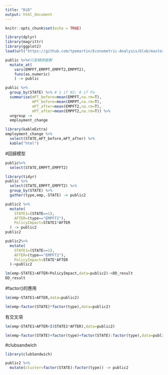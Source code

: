 ```yaml
---
title: "DiD"
output: html_document
---
```


```r
knitr::opts_chunk$set(echo = TRUE)
```

```r
library(dplyr)
library(magrittr)
library(ggplot2)
load(url("https://github.com/tpemartin/Econometric-Analysis/blob/master/data/public.rda?raw=true"))
```

```r
public %>%#只是轉換變數
  mutate_at(
    vars(EMPFT,EMPPT,EMPFT2,EMPPT2),
    funs(as.numeric)
    ) -> public  
```

```r
public %>% 
  group_by(STATE) %>% # 1 if NJ; 0 if Pa
  summarise(mFT_before=mean(EMPFT,na.rm=T),
            mPT_before=mean(EMPPT,na.rm=T),
            mFT_after=mean(EMPFT2,na.rm=T),
            mPT_after=mean(EMPPT2,na.rm=T)) %>%
  ungroup ->
  employment_change
```
```r
library(kableExtra)
employment_change %>% 
  select(STATE,mFT_before,mFT_after) %>%
  kable("html")
```
#回歸模型
```r
public%>%
  select(STATE,EMPFT,EMPFT2)
```

```r
library(tidyr)
public %>% 
  select(STATE,EMPFT,EMPFT2) %>%
  group_by(STATE) %>%
  gather(type,emp,-STATE) -> public2
```

```r
public2 %>%
  mutate(
    STATE1=(STATE==1),
    AFTER=(type=="EMPFT2"),
    PolicyImpact=STATE1*AFTER
  ) -> public2
public2
```
```r
public2%>%
  mutate(
    STATE1=(STATE==1),
    AFTER=(type=="EMPFT2"),
    PolicyImpact=STATE*AFTER
  )->public2
```
```r
lm(emp~STATE1+AFTER+PolicyImpact,data=public2)->DD_result
DD_result
```

#factor()的應用
```r
lm(emp~STATE1+AFTER,data=public2)
```


```r
lm(emp~factor(STATE)*factor(type),data=public2)
```
有交叉項

```r
lm(emp~STATE1+AFTER+I(STATE1*AFTER),data=public2)
```
```r
lm(emp~factor(STATE)+factor(type)+factor(STATE):factor(type),data=public2)
```

#clubsandwich
```r
library(clubSandwich)
```
```r
public2 %>% 
  mutate(cluster=factor(STATE):factor(type)) -> public2
```

